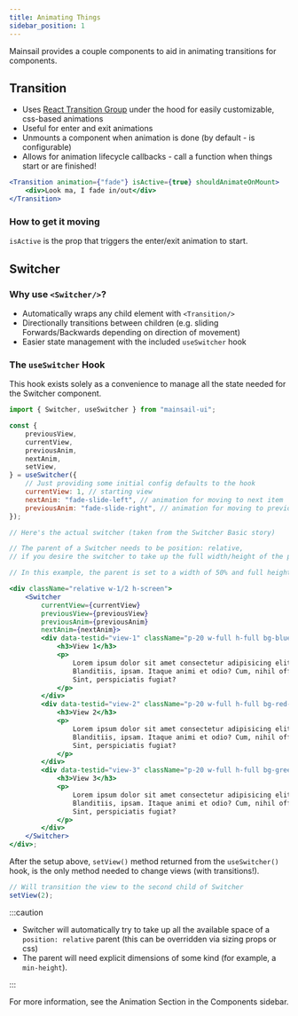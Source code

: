 ```yaml
---
title: Animating Things
sidebar_position: 1
---
```



Mainsail provides a couple components to aid in animating transitions for components.

## Transition

-   Uses [React Transition Group](https://reactcommunity.org/react-transition-group/) under the hood for easily customizable, css-based animations
-   Useful for enter and exit animations
-   Unmounts a component when animation is done (by default - is configurable)
-   Allows for animation lifecycle callbacks - call a function when things start or are finished!

```jsx
<Transition animation={"fade"} isActive={true} shouldAnimateOnMount>
    <div>Look ma, I fade in/out</div>
</Transition>
```

### How to get it moving

`isActive` is the prop that triggers the enter/exit animation to start.

## Switcher

### Why use `<Switcher/>`?

-   Automatically wraps any child element with `<Transition/>`
-   Directionally transitions between children (e.g. sliding Forwards/Backwards depending on direction of movement)
-   Easier state management with the included `useSwitcher` hook

### The `useSwitcher` Hook

This hook exists solely as a convenience to manage all the state needed for the Switcher component.

```jsx
import { Switcher, useSwitcher } from "mainsail-ui";

const {
    previousView,
    currentView,
    previousAnim,
    nextAnim,
    setView,
} = useSwitcher({
    // Just providing some initial config defaults to the hook
    currentView: 1, // starting view
    nextAnim: "fade-slide-left", // animation for moving to next item
    previousAnim: "fade-slide-right", // animation for moving to previous item
});

// Here's the actual switcher (taken from the Switcher Basic story)

// The parent of a Switcher needs to be position: relative,
// if you desire the switcher to take up the full width/height of the parent

// In this example, the parent is set to a width of 50% and full height of the viewport using Mainsail utility classes

<div className="relative w-1/2 h-screen">
    <Switcher
        currentView={currentView}
        previousView={previousView}
        previousAnim={previousAnim}
        nextAnim={nextAnim}>
        <div data-testid="view-1" className="p-20 w-full h-full bg-blue-light">
            <h3>View 1</h3>
            <p>
                Lorem ipsum dolor sit amet consectetur adipisicing elit.
                Blanditiis, ipsam. Itaque animi et odio? Cum, nihil officia.
                Sint, perspiciatis fugiat?
            </p>
        </div>
        <div data-testid="view-2" className="p-20 w-full h-full bg-red-light">
            <h3>View 2</h3>
            <p>
                Lorem ipsum dolor sit amet consectetur adipisicing elit.
                Blanditiis, ipsam. Itaque animi et odio? Cum, nihil officia.
                Sint, perspiciatis fugiat?
            </p>
        </div>
        <div data-testid="view-3" className="p-20 w-full h-full bg-green-light">
            <h3>View 3</h3>
            <p>
                Lorem ipsum dolor sit amet consectetur adipisicing elit.
                Blanditiis, ipsam. Itaque animi et odio? Cum, nihil officia.
                Sint, perspiciatis fugiat?
            </p>
        </div>
    </Switcher>
</div>;
```

After the setup above, `setView()` method returned from the `useSwitcher()` hook, is the only method needed to change views (with transitions!).

```jsx
// Will transition the view to the second child of Switcher
setView(2);
```

:::caution

-   Switcher will automatically try to take up all the available space of a `position: relative` parent (this can be overridden via sizing props or css)
-   The parent will need explicit dimensions of some kind (for example, a `min-height`).

:::

For more information, see the Animation Section in the Components sidebar.
